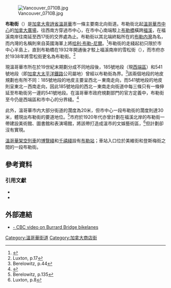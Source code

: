 {{Link style|time=2015-12-13T13:28:17+00:00}}
[[File:Vancouver_0710B.jpg|thumb]]

'''布勒街'''（{{lang-en|Burrard Street}}）是[[加拿大|加拿大]][[卑詩省|卑詩省]][[溫哥華|溫哥華]]市一條主要南北向街道。布勒街北起[[溫哥華市中心|溫哥華市中心]]的[[加拿大廣場_(溫哥華)|加拿大廣場]]，往西南方穿過市中心，在市中心南端駁上[[布勒橋|布勒橋]]橫跨[[福溪_(溫哥華)|福溪]]，在福溪南岸往南延至西17街的交界處為止。布勒街以其北端終點所在的[[布勒内灣|布勒内灣]]為名，而内灣的名稱則來自英國海軍上將[[:en:Harry_Burrard-Neale,_2nd_Baronet|哈利·布勒-尼爾]]。<ref>{{Cite book| last = Snyders  | first = Tom  | authorlink =   | coauthors = Jennifer O'Rourke  | title = Namely Vancouver: A Hidden History of Vancouver Place Names  | publisher = Arsenal Pulp Press  | date = 2002  | location =   | pages = 51  | url =   | doi =   | id =   | isbn = 9781551520773}}</ref>布勒街的走綫起初只限於市中心半島上，直到布勒橋在1932年開通後才駁上福溪南岸的雪松街（{{lang|en|Cedar Street}}），而市府亦於1938年將雪松街更名為布勒街。<ref>Luxton, p.17</ref>

現溫哥華市所在於19世紀末期劃分成不同地段後，185號地段（現[[西端區_(溫哥華)|西端區]]）和541號地段（即[[加拿大太平洋鐵路|加拿大太平洋鐵路]]公司屬地）曾經以布勒街為界。<ref>Berelowitz, p.44</ref>該兩個地段的地皮規劃也有所不同：185號地段的地皮主要呈西北－東南走向，而541號地段的地皮則呈東北－西南走向，因此185號地段的西北－東南走向街道中每三條只有一條伸延至布勒街另一邊的541號地段。在溫哥華市政府規劃部門的官方定義中，布勒街至今仍是西端區和市中心的分界綫。<ref>{{Cite web|url=http://vancouver.ca/community_profiles/west_end/index.htm |title=Vancouver - communityWEBpages - West End |accessdate=2013-05-23 |publisher=溫哥華市政府 |archiveurl=https://web.archive.org/web/20120419080447/http://vancouver.ca/community_profiles/west_end/index.htm |archivedate=2012-04-19 |deadurl=yes }}</ref>

此外，溫哥華市内大部分街道的濶度為20米，但市中心一段布勒街的濶度則達30米，體現出布勒街的要道地位。<ref>Berelowitz, p.135</ref>市府於1920年代亦曾計劃在福溪北岸的布勒街一帶建設美術館、圖書館和表演場館，將該帶打造成溫市的文娛藝術區，<ref>Luxton, p.8</ref>但計劃卻沒有實現。

[[溫哥華架空列車|溫哥華架空列車]]的[[博覽綫|博覽綫]]和[[千禧綫|千禧綫]]設有[[布勒站|布勒站]]；車站入口位於美維街和登斯梅街之間的一段布勒街。

==參考資料==
{{reflist|2}}

===引用文獻===
*{{Cite web|url=http://vancouver.ca/engsvcs/streets/bridges/documents/burrardheritagestudy_july2008.pdf |title=Burrard Bridge Heritage Study |accessdate=2013-05-23 |publisher=溫哥華市政府 |author=Donald Luxton & Associates |archiveurl=https://web.archive.org/web/20111116045045/http://vancouver.ca/engsvcs/streets/bridges/documents/burrardheritagestudy_july2008.pdf |archivedate=2011-11-16 |date=2001 |deadurl=yes }}
*{{Cite book| last = Berelowitz  | first = Lance  | authorlink =   | coauthors =   | title = Dream City: Vancouver and the Global Imagination   | publisher = Douglas & McIntyre  | date = 2010  | location =   | pages = | url =   | doi =   | id =   | isbn = 9781553651703}}

==外部連結==
{{commonscat|Burrard Street, Vancouver}}
*[http://www.cbc.ca/consumers/market/files/health/bikepaths/index.html - CBC video on Burrard Bridge bikelanes] {{Wayback|url=http://www.cbc.ca/consumers/market/files/health/bikepaths/index.html |date=20090310145348 }}

[[Category:溫哥華街道|Category:溫哥華街道]]
[[Category:加拿大商店街|Category:加拿大商店街]]